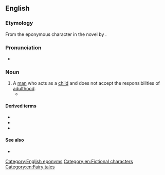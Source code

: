 ==English==

===Etymology===
From the eponymous character in the novel ''{{w|Peter Pan}}'' by {{w|J. M. Barrie}}.

===Pronunciation===
* {{rhymes|en|æn}}

===Noun===
{{en-noun|head=[[Peter]] Pan}}

# A [[man]] who acts as a [[child]] and does not accept the responsibilities of [[adulthood]].
#* {{quote-book|en|year=1962|author=Aldous Huxley|title=Island|passage="A '''Peter Pan''' if ever there was one. Hopeless at school. Incapable either of competing or co-operating."}}

====Derived terms====
* {{l|en|Peter Pan collar}}
* {{l|en|Peter Pan generation}}
* {{l|en|Peter Pan syndrome}}

====See also====
* {{l|en|John-a-dreams}}

[[Category:English eponyms]]
[[Category:en:Fictional characters]]
[[Category:en:Fairy tales]]